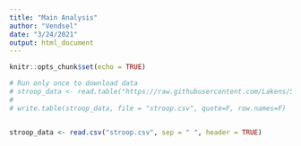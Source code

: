 ```yaml
---
title: "Main Analysis"
author: "Vendsel"
date: "3/24/2021"
output: html_document
---
```


```r
knitr::opts_chunk$set(echo = TRUE) 
```

```r
# Run only once to download data
# stroop_data <- read.table("https://raw.githubusercontent.com/Lakens/Stroop/master/stroop.txt", sep = "\t", header = TRUE)  
# 
# write.table(stroop_data, file = "stroop.csv", quote=F, row.names=F)


stroop_data <- read.csv("stroop.csv", sep = " ", header = TRUE)
```

